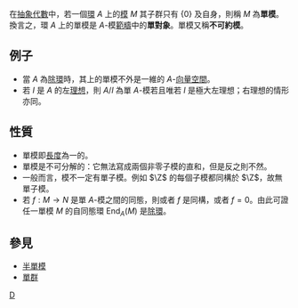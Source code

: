 {{NoteTA|G1=Math}}

在[[抽象代數|抽象代數]]中，若一個[[環_(代數)|環]] <math>A</math> 上的[[模_(數學)|模]] <math>M</math> 其子群只有 <math>\{0\}</math> 及自身，則稱 <math>M</math> 為'''單模'''。換言之，環 <math>A</math> 上的單模是 <math>A</math>-模[[範疇論|範疇]]中的'''單對象'''。單模又稱'''不可約模'''。

==例子==
* 當 <math>A</math> 為[[除環|除環]]時，其上的單模不外是一維的 <math>A</math>-[[向量空間|向量空間]]。
* 若 <math>I</math> 是 <math>A</math> 的左[[理想_(環論)|理想]]，則 <math>A/I</math> 為單 <math>A</math>-模若且唯若 <math>I</math> 是極大左理想；右理想的情形亦同。

==性質==
* 單模即[[長度_(模論)|長度]]為一的。
* 單模是不可分解的：它無法寫成兩個非零子模的直和，但是反之則不然。
* 一般而言，模不一定有單子模。例如 <math>\Z</math> 的每個子模都同構於 <math>\Z</math>，故無單子模。
* 若 <math>f: M \to N</math> 是單 <math>A</math>-模之間的同態，則或者 <math>f</math> 是同構，或者 <math>f=0</math>。由此可證任一單模 <math>M</math> 的自同態環 <math>\mathrm{End}_A(M)</math> 是[[除環|除環]]。

==參見==
* [[半單模|半單模]]
* [[單群|單群]]

{{ModernAlgebra}}

[[Category:模論|D]]